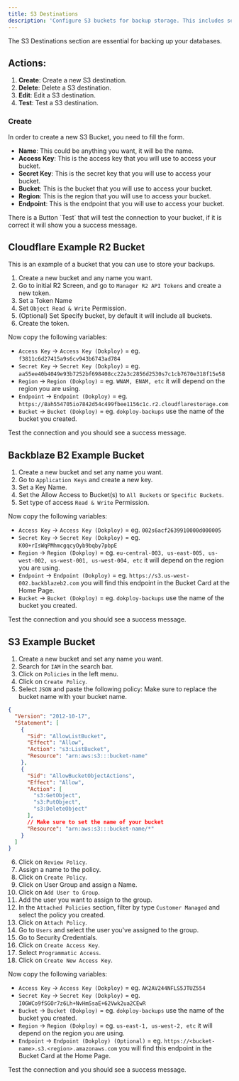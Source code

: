```yaml
---
title: S3 Destinations
description: 'Configure S3 buckets for backup storage. This includes setting up access keys, secret keys, bucket names, regions, and endpoints.'
---
```



The S3 Destinations section are essential for backing up your databases.

## Actions:

1. **Create**: Create a new S3 destination.
2. **Delete**: Delete a S3 destination.
3. **Edit**: Edit a S3 destination.
4. **Test**: Test a S3 destination.

### Create

In order to create a new S3 Bucket, you need to fill the form.

- **Name**: This could be anything you want, it will be the name.
- **Access Key**: This is the access key that you will use to access your bucket.
- **Secret Key**: This is the secret key that you will use to access your bucket.
- **Bucket**: This is the bucket that you will use to access your bucket.
- **Region**: This is the region that you will use to access your bucket.
- **Endpoint**: This is the endpoint that you will use to access your bucket.   

<Callout>
 There is a Button `Test` that will test the connection to your bucket, if it is correct it will show you a success message.
</Callout>



## Cloudflare Example R2 Bucket

This is an example of a bucket that you can use to store your backups.

1. Create a new bucket and any name you want.
2. Go to initial R2 Screen, and go to `Manager R2 API Tokens` and create a new token.
3. Set a Token Name
4. Set `Object Read & Write` Permission.
5. (Optional) Set Specify bucket, by default it will include all buckets.
6. Create the token.

Now copy the following variables:

- `Access Key` -> `Access Key (Dokploy)` = eg. `f3811c6d27415a9s6cv943b6743ad784`
- `Secret Key` -> `Secret Key (Dokploy)` = eg. `aa55ee40b4049e93b7252bf698408cc22a3c2856d2530s7c1cb7670e318f15e58`
- `Region` -> `Region (Dokploy)` = eg. `WNAM, ENAM, etc` it will depend on the region you are using.
- `Endpoint` -> `Endpoint (Dokploy)` = eg. `https://8ah554705io7842d54c499fbee1156c1c.r2.cloudflarestorage.com`
- `Bucket` -> `Bucket (Dokploy)` = eg. `dokploy-backups` use the name of the bucket you created.

Test the connection and you should see a success message.

## Backblaze B2 Example Bucket

1. Create a new bucket and set any name you want.
2. Go to `Application Keys` and create a new key.
3. Set a Key Name.
4. Set the Allow Access to Bucket(s) to `All Buckets` or `Specific Buckets`.
4. Set type of access `Read & Write` Permission.

Now copy the following variables:

- `Access Key` -> `Access Key (Dokploy)` = eg. `002s6acf2639910000d000005`
- `Secret Key` -> `Secret Key (Dokploy)` = eg. `K00+rIsWqPMhmcgqcyOyb9bqby7pbpE`
- `Region` -> `Region (Dokploy)` = eg. `eu-central-003, us-east-005, us-west-002, us-west-001, us-west-004, etc` it will depend on the region you are using.
- `Endpoint` -> `Endpoint (Dokploy)` = eg. `https://s3.us-west-002.backblazeb2.com` you will find this endpoint in the Bucket Card at the Home Page.
- `Bucket` -> `Bucket (Dokploy)` = eg. `dokploy-backups` use the name of the bucket you created.

Test the connection and you should see a success message.

## S3 Example Bucket

1. Create a new bucket and set any name you want.
2. Search for `IAM` in the search bar.
3. Click on `Policies` in the left menu.
4. Click on `Create Policy`.
5. Select `JSON` and paste the following policy:
Make sure to replace the bucket name with your bucket name.
```json
{
  "Version": "2012-10-17",
  "Statement": [
    {
      "Sid": "AllowListBucket",
      "Effect": "Allow",
      "Action": "s3:ListBucket",
      "Resource": "arn:aws:s3:::bucket-name"
    },
    {
      "Sid": "AllowBucketObjectActions",
      "Effect": "Allow",
      "Action": [
        "s3:GetObject",
        "s3:PutObject",
        "s3:DeleteObject"
      ],
      // Make sure to set the name of your bucket
      "Resource": "arn:aws:s3:::bucket-name/*"
    }
  ]
}
```
6. Click on `Review Policy`.
7. Assign a name to the policy.
8. Click on `Create Policy`.
9. Click on User Group and assign a Name.
10. Click on `Add User to Group`.
11. Add the user you want to assign to the group.
12. In the `Attached Policies` section, filter by type `Customer Managed` and select the policy you created.
13. Click on `Attach Policy`.
14. Go to `Users` and select the user you've assigned to the group.
15. Go to Security Credentials.
16. Click on `Create Access Key`.
17. Select `Programmatic Access`.
18. Click on `Create New Access Key`.

Now copy the following variables:

- `Access Key` -> `Access Key (Dokploy)` = eg. `AK2AV244NFLS5JTUZ554`
- `Secret Key` -> `Secret Key (Dokploy)` = eg. `I0GWCo9fSGOr7z6Lh+NvHmSsaE+62Vwk2ua2CEwR`
- `Bucket` -> `Bucket (Dokploy)` = eg. `dokploy-backups` use the name of the bucket you created.
- `Region` -> `Region (Dokploy)` = eg. `us-east-1, us-west-2, etc` it will depend on the region you are using.
- `Endpoint` -> `Endpoint (Dokploy) (Optional)` = eg. `https://<bucket-name>.s3.<region>.amazonaws.com` you will find this endpoint in the Bucket Card at the Home Page.


Test the connection and you should see a success message.